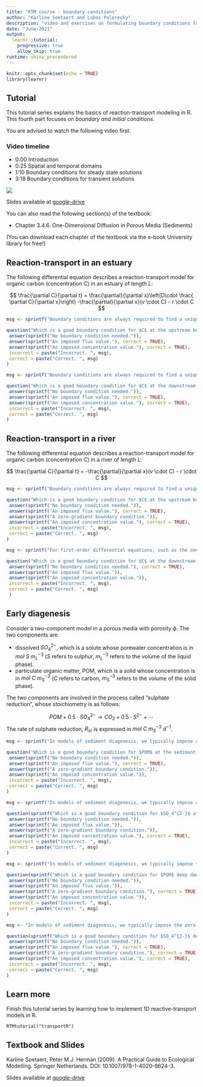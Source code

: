 ```yaml
---
title: "RTM course - boundary conditions"
author: "Karline Soetaert and Lubos Polerecky"
description: "video and exercises on formulating boundary conditions for transport models"
date: "June-2021"
output: 
  learnr::tutorial:
    progressive: true
    allow_skip: true
runtime: shiny_prerendered
---
```


```r
knitr::opts_chunk$set(echo = TRUE)
library(learnr)
```

## Tutorial

This tutorial series explains the basics of reaction-transport modeling in R. This fourth part focuses on *boundary and initial conditions*.

You are advised to watch the following video first.

### Video timeline
* 0:00 Introduction
* 0:25 Spatial and temporal domains
* 1:10 Boundary conditions for steady state solutions
* 3:18 Boundary conditions for transient solutions

![](https://www.youtube.com/watch?v=ec3B41FXsjw&list=PLx8PHcDdmF-uD1Pr07TU9SzlhlGpfrxqn&index=13)

Slides available at <a href="https://drive.google.com/drive/folders/1Bys0-xzXLCpFpWhD-HrH6jDKOyl8iJMd" target="_blank">google-drive</a>

You can also read the following section(s) of the textbook:

* Chapter 3.4.6. One-Dimensional Diffusion in Porous Media (Sediments)

(You can download each chapter of the textbook via the e-book University library for free!)

## Reaction-transport in an estuary

The following differential equation describes a reaction-transport model for organic carbon (concentration $C$) in an estuary of length $L$:

$$
\frac{\partial C}{\partial t} = \frac{\partial}{\partial x}\left(D\cdot \frac{ \partial C}{\partial x}\right) -\frac{\partial}{\partial x}(v \cdot C)  - r \cdot C
$$

```r
msg <- sprintf("Boundary conditions are always required to find a unique solution to a differential equation. Imposing a concentration or flux value at a boundary are both good options.")

question("Which is a good boundary condition for $C$ at the upstream boundary ($x=0$)?", type = "learnr_checkbox",
 answer(sprintf("No boundary condition needed.")),
 answer(sprintf("An imposed flux value."), correct = TRUE),
 answer(sprintf("An imposed concentration value."), correct = TRUE),
 incorrect = paste("Incorrect. ", msg),
 correct = paste("Correct. ", msg)
)  
```

```r
msg <- sprintf("Boundary conditions are always required to find a unique solution to a differential equation. Imposing a concentration or flux value at a boundary are both good options.")

question("Which is a good boundary condition for $C$ at the downstream boundary ($x=L$)?", type = "learnr_checkbox",
 answer(sprintf("No boundary condition needed.")),
 answer(sprintf("An imposed flux value."), correct = TRUE),
 answer(sprintf("An imposed concentration value."), correct = TRUE),
 incorrect = paste("Incorrect. ", msg),
 correct = paste("Correct. ", msg)
)  
```

## Reaction-transport in a river

The following differential equation describes a reaction-transport model for organic carbon (concentration $C$) in a river of length $L$:

$$
\frac{\partial C}{\partial t} =  -\frac{\partial}{\partial x}(v \cdot C) - r \cdot C
$$

```r
msg <- sprintf("Boundary conditions are always required to find a unique solution to a differential equation. Imposing a concentration or flux value at the upstream boundary are both good options.")

question("Which is a good boundary condition for $C$ at the upstream boundary ($x=0$)?", type = "learnr_checkbox",
 answer(sprintf("No boundary condition needed.")),
 answer(sprintf("An imposed flux value."), correct = TRUE),
 answer(sprintf("A zero-gradient boundary condition.")),
 answer(sprintf("An imposed concentration value."), correct = TRUE),
 incorrect = paste("Incorrect. ", msg),
 correct = paste("Correct. ", msg)
)  
```

```r
msg <- sprintf("For first-order differential equations, such as the one above, only *one* boundary condition is required. Thus, there is no need for a condition at the downstream boundary if a condition at the upstream boundary is specified.")

question("Which is a good boundary condition for $C$ at the downstream boundary ($x=L$)? Assume that a boundary condition at the upstream boundary (see previous question) is already specified.", type = "learnr_checkbox",
 answer(sprintf("No boundary condition needed."), correct = TRUE),
 answer(sprintf("An imposed flux value.")),
 answer(sprintf("An imposed concentration value.")),
 incorrect = paste("Incorrect. ", msg),
 correct = paste("Correct. ", msg)
 )
```

## Early diagenesis

Consider a two-component model in a porous media with porosity $\phi$. The two components are:

* dissolved $SO_4^{2-}$, which is a solute whose porewater concentration is in $mol~S~m^{-3}_L$ ($S$ refers to sulphur, $m^{-3}_L$ refers to the volume of the liquid phase).
* particulate organic matter, POM, which is a solid whose concentration is in $mol~C~m^{-3}_S$ ($C$ refers to carbon, $m^{-3}_S$ refers to the volume of the solid phase). 

The two components are involved in the process called "sulphate reduction", whose stoichiometry is as follows:

$$
POM + 0.5\cdot SO_4^{2-} \rightarrow CO_2 + 0.5\cdot S^{2-} + \cdots
$$
The rate of sulphate reduction, $R_{sr}$ is expressed in $mol~C~m^{-3}_S~d^{-1}$.

```r
msg <- sprintf("In models of sediment diagenesis, we typically impose a flux value at the upper boundary (sediment-water interface) for solid components.")

question("Which is a good boundary condition for $POM$ at the sediment-water interface ($x=0$)?", type = "learnr_checkbox",
 answer(sprintf("No boundary condition needed.")),
 answer(sprintf("An imposed flux value."), correct = TRUE),
 answer(sprintf("A zero-gradient boundary condition.")),
 answer(sprintf("An imposed concentration value.")),
 incorrect = paste("Incorrect. ", msg),
 correct = paste("Correct. ", msg)
)  
```

```r
msg <- sprintf("In models of sediment diagenesis, we typically impose a concentration value at the upper boundary (sediment-water interface) for solutes.")

question(sprintf("Which is a good boundary condition for $SO_4^{2-}$ at the sediment-water interface ($x=0$)? "), type = "learnr_checkbox",
 answer(sprintf("No boundary condition needed.")),
 answer(sprintf("An imposed flux value.")),
 answer(sprintf("A zero-gradient boundary condition.")),
 answer(sprintf("An imposed concentration value."), correct = TRUE),
 incorrect = paste("Incorrect. ", msg),
 correct = paste("Correct. ", msg)
)  
```

```r
msg <- sprintf("In models of sediment diagenesis, we typically impose the zero-gradient boundary condition at the lower boundary (deep in the sediment) for solid components.")

question(sprintf("Which is a good boundary condition for $POM$ deep down in the sediment ($x\\rightarrow \\infty$)?"), type = "learnr_checkbox",
 answer(sprintf("No boundary condition needed.")),
 answer(sprintf("An imposed flux value.")),
 answer(sprintf("A zero-gradient boundary condition."), correct = TRUE),
 answer(sprintf("An imposed concentration value.")),
 incorrect = paste("Incorrect. ", msg),
 correct = paste("Correct. ", msg)
)  
```

```r
msg <- "In models of sediment diagenesis, we typically impose the zero-gradient boundary condition at the lower boundary (deep in the sediment) for solutes as well. However, fixed concentrations or fluxes are sometimes imposed, e.g., if there has been a historic build-up of solutes at depth or if there is upwards seapage of solutes. Thus, answers B, C, and D are correct."

question(sprintf("Which is a good boundary condition for $SO_4^{2-}$ deep down in the sediment ($x\\rightarrow \\infty$)?"), type = "learnr_checkbox",
 answer(sprintf("No boundary condition needed.")),
 answer(sprintf("An imposed flux value."), correct = TRUE),
 answer(sprintf("A zero-gradient boundary condition."), correct = TRUE),
 answer(sprintf("An imposed concentration value."), correct = TRUE),
 incorrect = paste("Incorrect. ", msg),
 correct = paste("Correct. ", msg)
)  

```

## Learn more

Finish this tutorial series by learning how to implement 1D reactive-transport models in R.

```
RTMtutorial("transportR")
```

## Textbook and Slides

Karline Soetaert, Peter M.J. Herman (2009). A Practical Guide to Ecological Modelling. Springer Netherlands. DOI: 10.1007/978-1-4020-8624-3.

Slides available at <a href="https://drive.google.com/drive/folders/1Bys0-xzXLCpFpWhD-HrH6jDKOyl8iJMd" target="_blank">google-drive</a>
